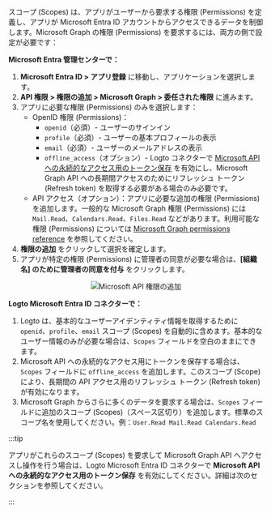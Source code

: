 スコープ (Scopes) は、アプリがユーザーから要求する権限 (Permissions) を定義し、アプリが Microsoft Entra ID アカウントからアクセスできるデータを制御します。Microsoft Graph の権限 (Permissions) を要求するには、両方の側で設定が必要です：

**Microsoft Entra 管理センターで：**

1. **Microsoft Entra ID > アプリ登録** に移動し、アプリケーションを選択します。
2. **API 権限 > 権限の追加 > Microsoft Graph > 委任された権限** に進みます。
3. アプリに必要な権限 (Permissions) のみを選択します：
   - OpenID 権限 (Permissions)：
     - `openid`（必須）- ユーザーのサインイン
     - `profile`（必須）- ユーザーの基本プロフィールの表示
     - `email`（必須）- ユーザーのメールアドレスの表示
     - `offline_access`（オプション）- Logto コネクターで [Microsoft API への永続的なアクセス用のトークン保存](#step-4-store-tokens-to-access-microsoft-apis-optional) を有効にし、Microsoft Graph API への長期間アクセスのためにリフレッシュ トークン (Refresh token) を取得する必要がある場合のみ必要です。
   - API アクセス（オプション）：アプリに必要な追加の権限 (Permissions) を追加します。一般的な Microsoft Graph 権限 (Permissions) には `Mail.Read`、`Calendars.Read`、`Files.Read` などがあります。利用可能な権限 (Permissions) については [Microsoft Graph permissions reference](https://docs.microsoft.com/en-us/graph/permissions-reference) を参照してください。
4. **権限の追加** をクリックして選択を確定します。
5. アプリが特定の権限 (Permissions) に管理者の同意が必要な場合は、**[組織名] のために管理者の同意を付与** をクリックします。

<center>
  <img src="/img/assets/entra_id_oidc_add_api_permissions.webp" alt="Microsoft API 権限の追加" />
</center>

**Logto Microsoft Entra ID コネクターで：**

1. Logto は、基本的なユーザーアイデンティティ情報を取得するために `openid`、`profile`、`email` スコープ (Scopes) を自動的に含めます。基本的なユーザー情報のみが必要な場合は、`Scopes` フィールドを空白のままにできます。
2. Microsoft API への永続的なアクセス用にトークンを保存する場合は、`Scopes` フィールドに `offline_access` を追加します。このスコープ (Scope) により、長期間の API アクセス用のリフレッシュ トークン (Refresh token) が有効になります。
3. Microsoft Graph からさらに多くのデータを要求する場合は、`Scopes` フィールドに追加のスコープ (Scopes)（スペース区切り）を追加します。標準のスコープ名を使用してください。例：`User.Read Mail.Read Calendars.Read`

:::tip

アプリがこれらのスコープ (Scopes) を要求して Microsoft Graph API へアクセスし操作を行う場合は、Logto Microsoft Entra ID コネクターで **Microsoft API への永続的なアクセス用のトークン保存** を有効にしてください。詳細は次のセクションを参照してください。

:::
